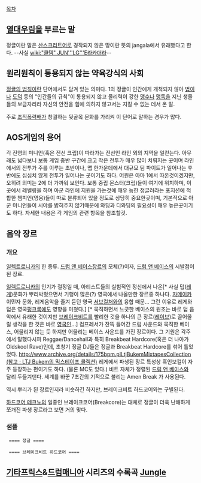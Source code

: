 [[목차]]

== [[열대우림]]을 부르는 말 ==

정글이란 말은 [[산스크리트어]]로 경작되지 않은 땅이란 뜻의 jangala에서 유래했다고 한다.
--사실 [[wiki:"클템" JUN'''LG'''E]]라[[카더라]]--

== 원리원칙이 통용되지 않는 약육강식의 사회 ==
[[정글의 법칙]]이란 단어에서도 담겨 있는 의미다. 1의 정글이 인간에게 개척되지 않아 [[법]]이나 [[도덕]] 등의 "인간들의 규칙"이 통용되지 않고 물리력이 강한 [[맹수]]나 [[맹독]]을 지닌 생물들의 보금자리라 자신의 안전을 힘에 의하지 않고서는 지킬 수 없는 데서 온 말.

주로 [[조직폭력배]]가 창궐하는 뒷골목 문화를 가리켜 이 단어로 말하는 경우가 많다.

== AOS게임의 용어 ==

각 진영의 미니언(혹은 전선 크립)이 따라가는 전선인 라인 외의 지역을 일컫는다. 아무래도 넓다보니 보통 게임 중반 구간에 크고 작은 전투가 매우 많이 치뤄지는 곳이며 라인에서의 전투가 주를 이루는 초반이나, 맵 한가운데에서 대규모 팀 파이트가 일어나는 후반에도 심심치 않게 전투가 일어나는 곳이기도 하다.
어원은 아마 1에서 따온것이겠지만, 오히려 의미는 2에 더 가까워 보인다. 보통 중립 몬스터(크립)들이 여기에 위치하며, 이곳에서 레벨링을 하며 아군 라인에 지원을 가는것에 매우 능한 정글러라는 포지션에 적합한 챔피언(영웅)들이 따로 분류되어 있을 정도로 상당히 중요한곳이며, 기본적으로 아군 미니언들이 시야를 밝혀주지 않기때문에 와딩과 디와딩의 필요성이 매우 높은곳이기도 하다. 자세한 내용은 각 게임의 관련 항목을 참조할것.

== 음악 장르 ==

=== 개요 ===
[[일렉트로니카]]의 한 종류.
[[드럼 앤 베이스]]장르의 모체(?)이자, [[드럼 앤 베이스]]의 시발점이 된 장르.

[[일렉트로니카]]의 인기가 절정일 때, 아티스트들의 실험적인 정신에서 나온[* 사실 덥([[레게]])문화가 뿌리박혔으면서 기행이 많은(?) 영국에서 나올만한 장르중 하나다. [[자메이카]] 이민자 문화, 레게음악을 즐겨 듣던 영국 [[서브컬처]]와의 융합 때문... 그런 이유로 레게와 덥은 영국[[펑크]]록에도 영향을 미쳤다.] [* 묵직하면서 느긋한 베이스의 원조는 바로 덥 음악에서 유래한 것이지만 [[브레이크비트]]를 빨리한 것을 하나의 큰 장르([[레이브]])로 끌어올릴 생각을 한 것은 바로 [[영국]]인...] 컴프레서가 잔뜩 들어간 드럼 사운드와 묵직한 베이스, 어울리지 않는 듯 하지만 어울리는 베이스 사운드를 가진 장르이다. 그 기원은 각주에서 말했다시피 Reggae/Dancehall과 특히 Breakbeat Hardcore(혹은 더 나아가 Oldskool Rave)인데, 초창기 정글 DJ들은 정글과 Breakbeat Hardcore를 섞어 틀었었다. [[http://www.archive.org/details/175bpm.plLtjBukemMixtapesCollection (참고 : LTJ Bukem의 믹스테이프 콜렉션)]] 레게에서 파생된 장르 특성상 흑인보컬이 자주 등장하는 편이기도 하다. (물론 MC도 있다.) 비트 자체가 정렬된 [[드럼 앤 베이스]]와 달리 두들겨댄다. 세계를 바꾼 7초간의 기적으로 불리는 Amen Break 가 사용된다.

역시 뿌리가 된 장르인지라 비슷하긴 하지만, 브레이크비트 하드코어와는 구별된다.

[[하드코어 테크노]]의 일종인 브레이크코어(Breakcore)는 대체로 정글이 더욱 난해하게 쪼개진 파생 장르라고 보면 거의 맞다.
 
=== 샘플 ===
  ==== 정글 ====
{{{#!html
<iframe width="560" height="349" src="http://www.youtube.com/embed/wx4Vg0fumYY" frameborder="0" allowfullscreen></iframe>}}}


  ==== 브레이크비트 하드코어 ====
{{{#!html
<iframe width="420" height="315" src="http://www.youtube.com/embed/n5bbyhyuMmg" frameborder="0" allowfullscreen></iframe>}}}

== [[기타프릭스]]&[[드럼매니아]] 시리즈의 수록곡 [[Jungle]] ==
